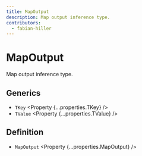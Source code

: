 ```yaml
---
title: MapOutput
description: Map output inference type.
contributors:
  - fabian-hiller
---
```



# MapOutput

Map output inference type.

## Generics

- `TKey` <Property {...properties.TKey} />
- `TValue` <Property {...properties.TValue} />

## Definition

- `MapOutput` <Property {...properties.MapOutput} />
